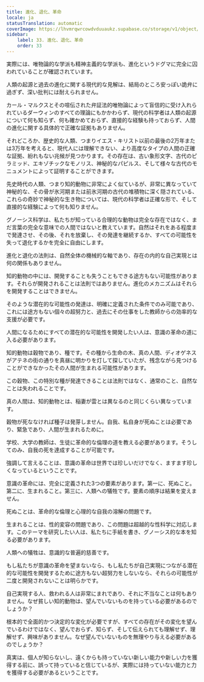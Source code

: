 ```yaml
---
title: 進化、退化、革命
locale: ja
statusTranslation: automatic
coverImage: https://lhvmrqwrcowdvduuaukz.supabase.co/storage/v1/object/public/strapi-uploads/small_cover-educacion-fundamental.webp-2d51a7828a2b1309555be27f7e2a61a0.webp
sidebar:
    label: 33. 進化、退化、革命
    order: 33
---
```

実際には、唯物論的な学派も精神主義的な学派も、進化というドグマに完全に囚われていることが確認されています。

人類の起源と過去の進化に関する現代的な見解は、結局のところ安っぽい詭弁に過ぎず、深い批判には耐えられません。

カール・マルクスとその喧伝された弁証法的唯物論によって盲信的に受け入れられているダーウィンのすべての理論にもかかわらず、現代の科学者は人類の起源について何も知らず、何も確かめておらず、直接的な経験も持っておらず、人間の進化に関する具体的で正確な証拠もありません。

それどころか、歴史的な人類、つまりイエス・キリスト以前の最後の2万年または3万年を考えると、現代人には理解できない、より高度なタイプの人間の正確な証拠、紛れもない兆候が見つかります。その存在は、古い象形文字、古代のピラミッド、エキゾチックなモノリス、神秘的なパピルス、そして様々な古代のモニュメントによって証明することができます。

先史時代の人類、つまり知的動物に非常によく似ているが、非常に異なっていて神秘的な、その骨が氷河期または前氷河期の古代の堆積物に深く隠されている、これらの奇妙で神秘的な生き物については、現代の科学者は正確な形で、そして直接的な経験によって何も知りません。

グノーシス科学は、私たちが知っている合理的な動物は完全な存在ではなく、まだ言葉の完全な意味での人間ではないと教えています。自然はそれをある程度まで発達させ、その後、それを放棄し、その発達を継続するか、すべての可能性を失って退化するかを完全に自由にします。

進化と退化の法則は、自然全体の機械的な軸であり、存在の内的な自己実現とは何の関係もありません。

知的動物の中には、開発することも失うこともできる途方もない可能性があります。それらが開発されることは法則ではありません。進化のメカニズムはそれらを開発することはできません。

そのような潜在的な可能性の発達は、明確に定義された条件でのみ可能であり、これには途方もない個々の超努力と、過去にその仕事をした教師からの効率的な支援が必要です。

人間になるためにすべての潜在的な可能性を開発したい人は、意識の革命の道に入る必要があります。

知的動物は穀物であり、種です。その種から生命の木、真の人間、ディオゲネスがアテネの街の通りを真昼に明かりを灯して探していたが、残念ながら見つけることができなかったその人間が生まれる可能性があります。

この穀物、この特別な種が発達できることは法則ではなく、通常のこと、自然なことは失われることです。

真の人間は、知的動物とは、稲妻が雲とは異なるのと同じくらい異なっています。

穀物が死ななければ種子は発芽しません。自我、私自身が死ぬことは必要であり、緊急であり、人間が生まれるために。

学校、大学の教師は、生徒に革命的な倫理の道を教える必要があります。そうしてのみ、自我の死を達成することが可能です。

強調して言えることは、意識の革命は世界では珍しいだけでなく、ますます珍しくなっているということです。

意識の革命には、完全に定義された3つの要素があります。第一に、死ぬこと。第二に、生まれること。第三に、人類への犠牲です。要素の順序は結果を変えません。

死ぬことは、革命的な倫理と心理的な自我の溶解の問題です。

生まれることは、性的変容の問題であり、この問題は超越的な性科学に対応します。このテーマを研究したい人は、私たちに手紙を書き、グノーシス的な本を知る必要があります。

人類への犠牲は、意識的な普遍的慈善です。

もし私たちが意識の革命を望まないなら、もし私たちが自己実現につながる潜在的な可能性を開発するために途方もない超努力をしないなら、それらの可能性が二度と開発されないことは明らかです。

自己実現する人、救われる人は非常にまれであり、それに不当なことは何もありません。なぜ貧しい知的動物は、望んでいないものを持っている必要があるのでしょうか？

根本的で全面的かつ決定的な変化が必要ですが、すべての存在がその変化を望んでいるわけではなく、望んでおらず、知らず、そして伝えられても理解せず、理解せず、興味がありません。なぜ望んでいないものを無理やり与える必要があるのでしょうか？

真実は、個人が知らないし、遠くからも持っていない新しい能力や新しい力を獲得する前に、誤って持っていると信じているが、実際には持っていない能力と力を獲得する必要があるということです。

